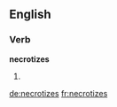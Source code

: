 ==English==

===Verb===
'''necrotizes'''

# {{en-third-person singular of|necrotize}}

[[de:necrotizes]]
[[fr:necrotizes]]